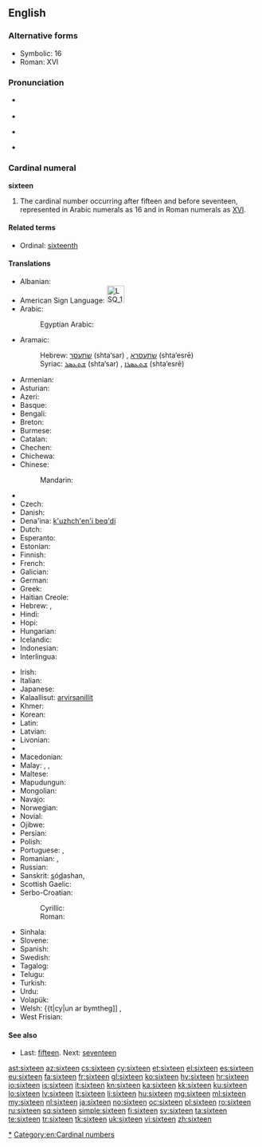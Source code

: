 ==English==

===Alternative forms===
* Symbolic: 16
* Roman: XVI

===Pronunciation===
* {{qualifier|next word stressed near the first syllable}}
*: {{a|UK|US}} {{IPA|/ˈsɪks.tiːn/}}
* {{audio|en-us-sixteen.ogg|Audio (US)}}
* {{qualifier|next word stressed after the first syllable}}
*: {{a|UK|US}} {{IPA|/ˌsɪksˈtiːn/}}
* {{rhymes|iːn}}

===Cardinal numeral===
'''sixteen'''

# The cardinal number occurring after fifteen and before seventeen, represented in Arabic numerals as 16 and in Roman numerals as [[XVI]].

====Related terms====
* Ordinal: [[sixteenth]]

====Translations====
{{trans-top|cardinal number 16}}
* Albanian: {{t|sq|gjashtëmbëdhjetë }}
* American Sign Language: [[Image:LSQ 16.jpg|35px]]
* Arabic: {{t-|ar|ستة عشر|alt=سِتَّةَ عَشَرَ|tr=sittata 3ashara}}
*: Egyptian Arabic: {{tø|arz|ستاشر|tr=sittaashar|sc=Arab|xs=Egyptian Arabic}}
* Aramaic:
*: Hebrew: [[שתעסר]] (shta‘sar) {{m}}, [[שתעסרא]] (shta‘esrē) {{f}}
*: Syriac: [[ܫܬܥܣܪ]] (shta‘sar) {{m}}, [[ܫܬܥܣܪܐ]] (shta‘esrē) {{f}}
* Armenian: {{t+|hy|տասնվեց|tr=tasnvec'}}
* Asturian: {{t|ast|dieciséis}}
* Azeri: {{t|az|on altı}}
* Basque: {{t|eu|hamasei}}
* Bengali: {{t|bn|সোলো|tr=sholo}}
* Breton: {{t|br|c'hwezek}}
* Burmese: {{t|my|ဆယ့်ခြောက်|tr=hsè.chauk|sc=Mymr}}
* Catalan: {{t+|ca|setze}}
* Chechen: {{tø|ce|ялхитта|tr=yalxitta}}
* Chichewa: {{tø|ny|khumi n'zisanu n'chimodzi}}
* Chinese:
*: Mandarin: {{t|cmn|十六|tr=shíliù}}
* {{trreq|crh}}
* Czech: {{t-|cs|šestnáct}}
* Danish: {{t+|da|seksten}}
* Dena'ina: [[k'uzhch'en'i beq'di]]
* Dutch: {{t+|nl|zestien|f}}
* Esperanto: {{t-|eo|dek ses|xs=Esperanto}}
* Estonian: {{t-|et|kuusteist}}
* Finnish: {{t+|fi|kuusitoista}}
* French: {{t+|fr|seize}}
* Galician: {{t+|gl|dezaseis|xs=Galician}}
* German: {{t+|de|sechzehn}}
* Greek: {{t+|el|δεκαέξι|tr=dekaéxi}}
* Haitian Creole: {{tø|ht|sèz}}
* Hebrew: {{t|he|שש עשרה|alt=שֵׁשׁ־עֶשְׂרֵה|tr=shesh esre|f}} {{qualifier|used in counting}}, {{t|he|ששה עשר|alt=שִׁשָּׁה־עָשָׂר|tr=shisha asar|m}}
* Hindi: {{t+|hi|सोलह|tr=solah|xs=Hindi}}
* Hopi: {{tø|hop|pakwt niikyang navay siikya’ta}}
* Hungarian: {{t+|hu|tizenhat}}
* Icelandic: {{t+|is|sextán}}
* Indonesian: {{t|id|enam belas}}
* Interlingua: {{t|ia|dece-sex}}
{{trans-mid}}
* Irish: {{t|ga|sé déag}}
* Italian: {{t+|it|sedici|m}}
* Japanese: {{t|ja|十六|tr=じゅうろく, jū-roku}}
* Kalaallisut: [[arvirsanillit]]
* Khmer: {{t|km|ដប់ប្រាំមួយ|tr=dop pram muoy}}
* Korean: {{t|ko|열여섯|tr=yeolyeoseot}}
* Latin: {{t+|la|sedecim|alt=sēdecim}}
* Latvian: {{t|lv|sešpadsmit}}
* Livonian: {{t|liv|kūžtuoistõn}}
* {{trreq|lb}}
* Macedonian: {{t|mk|шеснаесет|tr=šesnáeset}}
* Malay: {{t|ms|enam belas}}, {{t|ms|sepuluh enam}}, {{t|ms|satu puluh enam}}
* Maltese: {{t|mt|sittax}}
* Mapudungun: {{tø|arn|marikayu}}
* Mongolian: {{t|mn| арван зургаа‎|sc=Cyrl}}
* Navajo: {{t|nv|hastą́ʼáadah}}
* Norwegian: {{t+|no|seksten}}
* Novial: {{t|nov|dek-six}}
* Ojibwe: {{tø|oj|ashi-ingodwaaswi}}
* Persian: {{t|fa|شانزده|tr=šânzdah|xs=Persian}}
* Polish: {{t+|pl|szesnaście}}
* Portuguese: {{t|pt|dezasseis}}, {{t|pt|dezesseis}}
* Romanian: {{t|ro|șaisprezece}}, {{t|ro|șaișpe}} {{qualifier|informal}}
* Russian: {{t+|ru|шестнадцать|tr=šestnádtsat’}}
* Sanskrit: <u>s</u>ó<u>d</u>ashan, {{t|sa|सोस्दषन्|tr=sódashan|xs=Sanskrit}}
* Scottish Gaelic: {{t-|gd|sia|xs=Scottish Gaelic}} {{t-|gd|deug|xs=Scottish Gaelic}}
* Serbo-Croatian:
*: Cyrillic: {{t|sh|шеснаест}}
*: Roman: {{t|sh|šesnaest}}
* Sinhala: {{t|si|දහසය|tr=dhahasaya}}
* Slovene: {{t|sl|šestnajst}}
* Spanish: {{t+|es|dieciséis|m}}
* Swedish: {{t+|sv|sexton}}
* Tagalog: {{t|tl|labing-anim}}
* Telugu: {{t|te|పదహారు}}
* Turkish: {{t+|tr|on altı}}
* Urdu: {{t-|ur|سولہ|tr=solah|xs=Urdu}}
* Volapük: {{t|vo|degmäl}}
* Welsh: {{t|cy|un ar bymtheg]] {{qualifier|vigesimal, traditional}}, {{t|cy|un deg chwech}} {{qualifier|decimal}}
* West Frisian: {{t|fy|sechstjin}}
{{trans-bottom}}

====See also====
* Last: [[fifteen]]. Next: [[seventeen]]

[[Category:en:Sixteen|*]]
[[Category:en:Cardinal numbers]]

[[ast:sixteen]]
[[az:sixteen]]
[[cs:sixteen]]
[[cy:sixteen]]
[[et:sixteen]]
[[el:sixteen]]
[[es:sixteen]]
[[eu:sixteen]]
[[fa:sixteen]]
[[fr:sixteen]]
[[gl:sixteen]]
[[ko:sixteen]]
[[hy:sixteen]]
[[hr:sixteen]]
[[io:sixteen]]
[[is:sixteen]]
[[it:sixteen]]
[[kn:sixteen]]
[[ka:sixteen]]
[[kk:sixteen]]
[[ku:sixteen]]
[[lo:sixteen]]
[[lv:sixteen]]
[[lt:sixteen]]
[[li:sixteen]]
[[hu:sixteen]]
[[mg:sixteen]]
[[ml:sixteen]]
[[my:sixteen]]
[[nl:sixteen]]
[[ja:sixteen]]
[[no:sixteen]]
[[oc:sixteen]]
[[pl:sixteen]]
[[ro:sixteen]]
[[ru:sixteen]]
[[sq:sixteen]]
[[simple:sixteen]]
[[fi:sixteen]]
[[sv:sixteen]]
[[ta:sixteen]]
[[te:sixteen]]
[[tr:sixteen]]
[[tk:sixteen]]
[[uk:sixteen]]
[[vi:sixteen]]
[[zh:sixteen]]